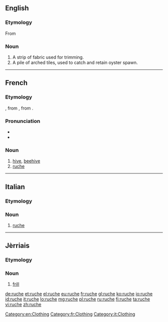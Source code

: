 ==English==

===Etymology===
From {{etyl|fr|en}}

===Noun===
{{en-noun}}

# A strip of fabric used for trimming.
# A pile of arched tiles, used to catch and retain oyster spawn.

{{Webster 1913}}

[[Category:en:Clothing]]

----

==French==

===Etymology===
{{etyl|frm|fr}} {{term|rusche|lang=frm}}, from {{etyl|ML.|fr}} {{term|rusca||lang=la|bark}}, from {{etyl|cel-gau|fr}}.

===Pronunciation===
* {{IPA|/ʁyʃ/|lang=fr}}
* {{audio|Fr-ruche.ogg|Audio|lang=fr}}

===Noun===
{{fr-noun|f}}

# [[hive]], [[beehive]]
# [[#English|ruche]]

[[Category:fr:Clothing]]

----

==Italian==

===Etymology===
{{etyl|fr|it}}

===Noun===
{{head|it|noun|g=f|invariable}}

# [[#English|ruche]]

[[Category:it:Clothing]]

----

==Jèrriais==

===Etymology===
{{rfe|lang=roa-jer}}

===Noun===
{{roa-jer-noun|f}}

# [[frill]]

[[de:ruche]]
[[et:ruche]]
[[el:ruche]]
[[eu:ruche]]
[[fr:ruche]]
[[gl:ruche]]
[[ko:ruche]]
[[io:ruche]]
[[id:ruche]]
[[it:ruche]]
[[lo:ruche]]
[[mg:ruche]]
[[pl:ruche]]
[[ru:ruche]]
[[fi:ruche]]
[[ta:ruche]]
[[vi:ruche]]
[[zh:ruche]]